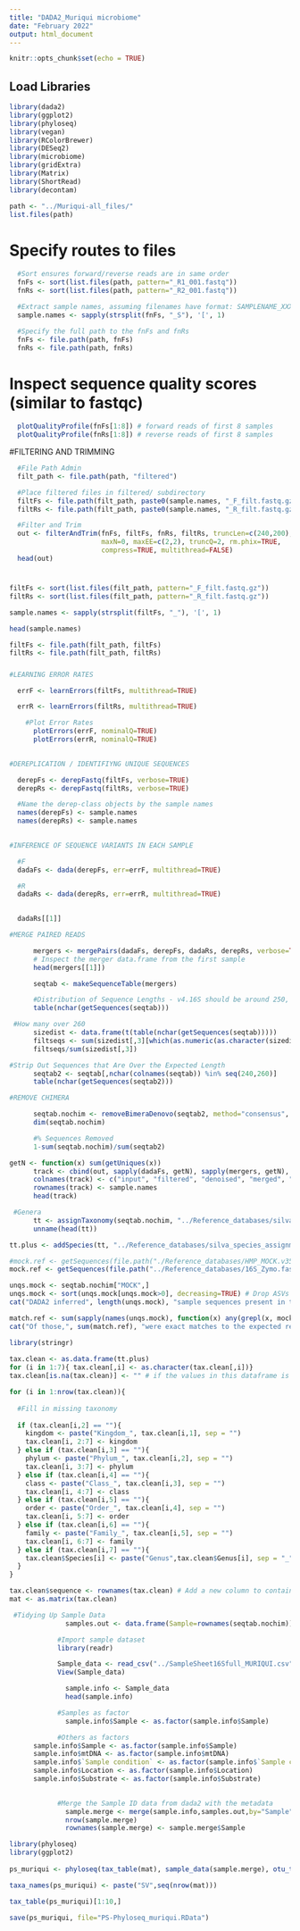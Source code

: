 ```yaml
---
title: "DADA2_Muriqui microbiome"
date: "February 2022"
output: html_document
---
```


```r
knitr::opts_chunk$set(echo = TRUE)
```

## Load Libraries

```r

library(dada2)
library(ggplot2)
library(phyloseq)
library(vegan)
library(RColorBrewer)
library(DESeq2)
library(microbiome)
library(gridExtra)
library(Matrix)
library(ShortRead)
library(decontam)

```


```r

path <- "../Muriqui-all_files/"
list.files(path)

```

# Specify routes to files


```r

  #Sort ensures forward/reverse reads are in same order
  fnFs <- sort(list.files(path, pattern="_R1_001.fastq"))
  fnRs <- sort(list.files(path, pattern="_R2_001.fastq"))

  #Extract sample names, assuming filenames have format: SAMPLENAME_XXX.fastq
  sample.names <- sapply(strsplit(fnFs, "_S"), '[', 1)

  #Specify the full path to the fnFs and fnRs
  fnFs <- file.path(path, fnFs)
  fnRs <- file.path(path, fnRs)

```

# Inspect sequence quality scores (similar to fastqc)

```r

  plotQualityProfile(fnFs[1:8]) # forward reads of first 8 samples
  plotQualityProfile(fnRs[1:8]) # reverse reads of first 8 samples

```

#FILTERING AND TRIMMING

```r


  #File Path Admin
  filt_path <- file.path(path, "filtered")

  #Place filtered files in filtered/ subdirectory
  filtFs <- file.path(filt_path, paste0(sample.names, "_F_filt.fastq.gz"))
  filtRs <- file.path(filt_path, paste0(sample.names, "_R_filt.fastq.gz"))

  #Filter and Trim
  out <- filterAndTrim(fnFs, filtFs, fnRs, filtRs, truncLen=c(240,200),
                       maxN=0, maxEE=c(2,2), truncQ=2, rm.phix=TRUE,
                       compress=TRUE, multithread=FALSE)
  head(out)
  
```

#####

```r

filtFs <- sort(list.files(filt_path, pattern="_F_filt.fastq.gz"))
filtRs <- sort(list.files(filt_path, pattern="_R_filt.fastq.gz"))

sample.names <- sapply(strsplit(filtFs, "_"), '[', 1)

head(sample.names)

filtFs <- file.path(filt_path, filtFs)
filtRs <- file.path(filt_path, filtRs)

```
#####

```r

#LEARNING ERROR RATES

  errF <- learnErrors(filtFs, multithread=TRUE)

  errR <- learnErrors(filtRs, multithread=TRUE)

    #Plot Error Rates
      plotErrors(errF, nominalQ=TRUE)
      plotErrors(errR, nominalQ=TRUE)
      

```


```r

#DEREPLICATION / IDENTIFIYNG UNIQUE SEQUENCES

  derepFs <- derepFastq(filtFs, verbose=TRUE)
  derepRs <- derepFastq(filtRs, verbose=TRUE)

  #Name the derep-class objects by the sample names
  names(derepFs) <- sample.names
  names(derepRs) <- sample.names
  

```


```r

#INFERENCE OF SEQUENCE VARIANTS IN EACH SAMPLE

  #F
  dadaFs <- dada(derepFs, err=errF, multithread=TRUE)

  #R
  dadaRs <- dada(derepRs, err=errR, multithread=TRUE)
  

```



```r

  dadaRs[[1]]

```




```r

#MERGE PAIRED READS

      mergers <- mergePairs(dadaFs, derepFs, dadaRs, derepRs, verbose=TRUE)
      # Inspect the merger data.frame from the first sample
      head(mergers[[1]])


```



```r

      seqtab <- makeSequenceTable(mergers)

      #Distribution of Sequence Lengths - v4.16S should be around 250, so trim anything outside of 240-260 range.
      table(nchar(getSequences(seqtab)))

```





```r

 #How many over 260
      sizedist <- data.frame(t(table(nchar(getSequences(seqtab)))))
      filtseqs <- sum(sizedist[,3][which(as.numeric(as.character(sizedist[,2]))>260)])
      filtseqs/sum(sizedist[,3])

```


```r

#Strip Out Sequences that Are Over the Expected Length
      seqtab2 <- seqtab[,nchar(colnames(seqtab)) %in% seq(240,260)]
      table(nchar(getSequences(seqtab2)))

```



```r

#REMOVE CHIMERA

      seqtab.nochim <- removeBimeraDenovo(seqtab2, method="consensus", multithread=TRUE, verbose=TRUE)
      dim(seqtab.nochim)

      #% Sequences Removed
      1-sum(seqtab.nochim)/sum(seqtab2)

```



```r

getN <- function(x) sum(getUniques(x))
      track <- cbind(out, sapply(dadaFs, getN), sapply(mergers, getN), rowSums(seqtab2), rowSums(seqtab.nochim))
      colnames(track) <- c("input", "filtered", "denoised", "merged", "tabled", "nonchim")
      rownames(track) <- sample.names
      head(track)

```


```r

 #Genera
      tt <- assignTaxonomy(seqtab.nochim, "../Reference_databases/silva_nr_v132_train_set.fa", multithread = TRUE)
      unname(head(tt))

```

```r

tt.plus <- addSpecies(tt, "../Reference_databases/silva_species_assignment_v132.fa", verbose=TRUE)

```



```r

#mock.ref <- getSequences(file.path("./Reference_databases/HMP_MOCK.v35.fasta"))# Sam's mock community
mock.ref <- getSequences(file.path("../Reference_databases/16S_Zymo.fasta"))  #Zymo Mock community 

unqs.mock <- seqtab.nochim["MOCK",]
unqs.mock <- sort(unqs.mock[unqs.mock>0], decreasing=TRUE) # Drop ASVs absent in the Mock
cat("DADA2 inferred", length(unqs.mock), "sample sequences present in the Mock community.\n")

```


```r

match.ref <- sum(sapply(names(unqs.mock), function(x) any(grepl(x, mock.ref))))
cat("Of those,", sum(match.ref), "were exact matches to the expected reference sequences.\n")

```



```r

library(stringr)			
			
tax.clean <- as.data.frame(tt.plus)
for (i in 1:7){ tax.clean[,i] <- as.character(tax.clean[,i])}
tax.clean[is.na(tax.clean)] <- "" # if the values in this dataframe is NA, replace with blank i.e. ""

for (i in 1:nrow(tax.clean)){
  
  #Fill in missing taxonomy
  
  if (tax.clean[i,2] == ""){
    kingdom <- paste("Kingdom_", tax.clean[i,1], sep = "")
    tax.clean[i, 2:7] <- kingdom
  } else if (tax.clean[i,3] == ""){
    phylum <- paste("Phylum_", tax.clean[i,2], sep = "")
    tax.clean[i, 3:7] <- phylum
  } else if (tax.clean[i,4] == ""){
    class <- paste("Class_", tax.clean[i,3], sep = "")
    tax.clean[i, 4:7] <- class
  } else if (tax.clean[i,5] == ""){
    order <- paste("Order_", tax.clean[i,4], sep = "")
    tax.clean[i, 5:7] <- order
  } else if (tax.clean[i,6] == ""){
    family <- paste("Family_", tax.clean[i,5], sep = "")
    tax.clean[i, 6:7] <- family
  } else if (tax.clean[i,7] == ""){
    tax.clean$Species[i] <- paste("Genus",tax.clean$Genus[i], sep = "_")
  }
}

tax.clean$sequence <- rownames(tax.clean) # Add a new column to contain the actual sequence of each SV(OTU)
mat <- as.matrix(tax.clean)

```


```r

 #Tidying Up Sample Data
              samples.out <- data.frame(Sample=rownames(seqtab.nochim))

            #Import sample dataset
            library(readr)

            Sample_data <- read_csv("../SampleSheet16Sfull_MURIQUI.csv")
            View(Sample_data)

              sample.info <- Sample_data
              head(sample.info)

            #Samples as factor
              sample.info$Sample <- as.factor(sample.info$Sample)

            #Others as factors
      sample.info$Sample <- as.factor(sample.info$Sample)
      sample.info$mtDNA <- as.factor(sample.info$mtDNA)
      sample.info$`Sample condition` <- as.factor(sample.info$`Sample condition`)
      sample.info$Location <- as.factor(sample.info$Location)
      sample.info$Substrate <- as.factor(sample.info$Substrate)
      

            #Merge the Sample ID data from dada2 with the metadata
              sample.merge <- merge(sample.info,samples.out,by="Sample",all.y=TRUE)
              nrow(sample.merge)
              rownames(sample.merge) <- sample.merge$Sample

```



```r

library(phyloseq)
library(ggplot2)
			  
ps_muriqui <- phyloseq(tax_table(mat), sample_data(sample.merge), otu_table(seqtab.nochim, taxa_are_rows = FALSE))

```


```r


taxa_names(ps_muriqui) <- paste("SV",seq(nrow(mat)))

tax_table(ps_muriqui)[1:10,]


```


```r

save(ps_muriqui, file="PS-Phyloseq_muriqui.RData")

```



  
  